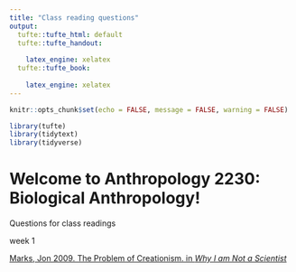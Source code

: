 ```yaml
---
title: "Class reading questions"
output:
  tufte::tufte_html: default
  tufte::tufte_handout:
    
    latex_engine: xelatex
  tufte::tufte_book:
    
    latex_engine: xelatex
---
```


```r
knitr::opts_chunk$set(echo = FALSE, message = FALSE, warning = FALSE)
```

```r
library(tufte)
library(tidytext)
library(tidyverse)
```

# Welcome to Anthropology 2230: Biological Anthropology! 

Questions for class readings

week 1

[Marks, Jon 2009. The Problem of Creationism. in *Why I am Not a Scientist*](https://github.com/MarcKissel/2020_Spring_Bioanth/raw/master/course_reading_questions/01_Marks_2009.pdf)